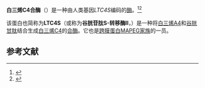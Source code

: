 {{Infobox_gene}}
'''白三烯C4合酶'''（{{lang-en|Leukotriene C4 synthase}}）是一种由人类基因''LTC4S''编码的[[酶|酶]]。<ref name="pmid8052639">{{cite journal | author = Lam BK, Penrose JF, Freeman GJ, Austen KF | title = Expression cloning of a cDNA for human leukotriene C4 synthase, an integral membrane protein conjugating reduced glutathione to leukotriene A4 | journal = Proc Natl Acad Sci U S A | volume = 91 | issue = 16 | pages = 7663–7 | pmid = 8052639 | pmc = 44462 | doi =10.1073/pnas.91.16.7663  |date=Sep 1994}}</ref><ref name="entrez">{{cite web | title = Entrez Gene: LTC4S leukotriene C4 synthase| url = http://www.ncbi.nlm.nih.gov/sites/entrez?Db=gene&Cmd=ShowDetailView&TermToSearch=4056| accessdate = }}</ref>

该蛋白也简称为'''LTC4S'''（或称为'''谷胱苷肽S-转移酶II'''，{{lang-en|glutathione S-transferase II}}）是一种将[[白三烯A4|白三烯A4]]和[[谷胱甘肽|谷胱甘肽]]结合生成[[白三烯C4|白三烯C4]]的[[合酶|合酶]]。它也是[[跨膜蛋白|跨膜蛋白]][[MAPEG家族|MAPEG家族]]的一员。

==参考文献==
{{reflist}}

{{類花生酸代謝酶}}
{{模板:碳-硫裂合酶}}